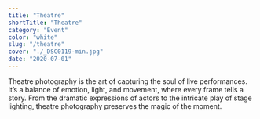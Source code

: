```yaml
---
title: "Theatre"
shortTitle: "Theatre"
category: "Event"
color: "white"
slug: "/theatre"
cover: "./_DSC0119-min.jpg"
date: "2020-07-01"
---
```


Theatre photography is the art of capturing the soul of live performances. It’s a balance of emotion, light, and movement, where every frame tells a story. From the dramatic expressions of actors to the intricate play of stage lighting, theatre photography preserves the magic of the moment.
